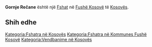 {{Fshat në Kosovës
 | Emri                = Gornje Rečane
| srp_N_name = Gornje Rečane
| srp_N_FULL_NAME_RO = Gornje Rečane
| srp_N_FULL_NAME_ND_RO = Gornje Recane
| srp_N_SORT_NAME_RG = GORNJERECANE
| srp_N_FULL_NAME_RG = Gornje Rečane
| srp_N_FULL_NAME_ND_RG = Gornje Recane
| srp_V_name = Donje Ajnovce
| srp_V_FULL_NAME_RO = Donje Ajnovce
| srp_V_FULL_NAME_ND_RO = Donje Ajnovce
| srp_V_SORT_NAME_RG = DONJEAJNOVCE
| srp_V_FULL_NAME_RG = Donje Ajnovce
| srp_V_FULL_NAME_ND_RG = Donje Ajnovce

 | Emri (Rasa dhanore) = 
 | Figura              = 
 | Shteti              = Kosovo
 | Komuna              = Fushë Kosovë
 | Kodi postar         = 
 | Sipërfaqja          = 

 | Popullsia           = 

 | Regj. i popullsisë  = 
 | Dend. e popullsisë  = 
 | Faqja zyrtare       = 
 <!--- Koordinatat ----> 
 | Gjerësia            = 42.610833
 | Gjatësia            = 21.553611
 | Lartësia            = 
}}
'''Gornje Rečane''' është një [[Fshat]] në [[Fushë Kosovë]] të [[Kosovës]].

<!-- == Gjeografia == -->
<!-- == Historia == -->
<!-- == Demografia == -->
== Shih edhe ==
{{Komuna Fushë Kosovë}}
{{Kosovo-Administrata-Cung}}

[[Kategoria:Fshatra në Kosovës]]
[[Kategoria:Fshatra në Kommunes Fushë Kosovë]]
[[Kategoria:Vendbanime në Kosovës]]